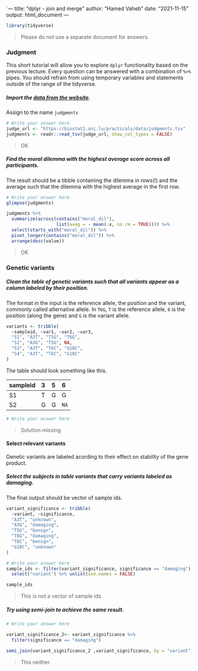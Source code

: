 `---
title: "dplyr - join and merge"
author: "Hamed Vaheb"
date: "2021-11-15"
output: html_document
---

```r
library(tidyverse)

```

> Please do not use a separate document for answers.

### Judgment
This short tutorial will allow you to explore `dplyr` functionality based on the previous lecture. Every question can be answered with a combination of `%>%` pipes. You should refrain from using temporary variables and statements outside of the range of the tidyverse.  

##### Import the [data from the website](  https://biostat2.uni.lu/practicals/data/judgments.tsv). 
Assign to the name `judgments`

```r
# Write your answer here
judge_url <- "https://biostat2.uni.lu/practicals/data/judgments.tsv"
judgments <- readr::read_tsv(judge_url, show_col_types = FALSE)
```
> OK

##### Find the moral dilemma with the highest average score across all participants.
  
The result should be a tibble containing the dilemma in rows(!) and the average such that the dilemma with the highest average in the first row. 

```r
# Write your answer here
glimpse(judgments)

judgments %>% 
  summarize(across(contains("moral_dil"),
                   list(aveg = ~ mean(.x, na.rm = TRUE)))) %>% 
  select(starts_with("moral_dil")) %>% 
  pivot_longer(contains("moral_dil")) %>% 
  arrange(desc(value))
```
 > OK


### Genetic variants

##### Clean the table of genetic *variants* such that all variants appear as a column labeled by their position. 
The format in the input is the reference allele, the position and the variant, commonly called alternative allele. In `T6G`, `T` is the reference allele, `6` is the position (along the gene) and `G` is the variant allele. 
```r
variants <- tribble(
  ~sampleid, ~var1, ~var2, ~var3,
  "S1", "A3T", "T5G", "T6G",
  "S2", "A3G", "T5G", NA,
  "S3", "A3T", "T6C", "G10C",
  "S4", "A3T", "T6C", "G10C"
)

```

The table should look something like this.

sampleid |3 | 5 |6
---------|:-|:-|:-
S1 | T|G |G
S2 |G |G |`NA`


```r
# Write your answer here
```
> Solution missing

#### Select relevant variants

Genetic variants are labeled acording to their effect on stability of the gene product.  

##### Select the subjects in table *variants* that carry variants labeled as *damaging*. 
The final output should be vector of sample ids.

```r
variant_significance <- tribble(
  ~variant, ~significance,
  "A3T", "unknown",
  "A3G", "damaging",
  "T5G", "benign",
  "T6G", "damaging",
  "T6C", "benign",
  "G10C", "unknown"
)
```

```r
# Write your answer here
sample_ids <- filter(variant_significance, significance == "damaging") %>%
  select("variant") %>% unlist(use.names = FALSE)

sample_ids

```

> This is not a vector of sample ids




##### Try using semi-join to achieve the same result. {.bonus}

```r
# Write your answer here

variant_significance_2<- variant_significance %>% 
  filter(significance == "damaging")

semi_join(variant_significance_2 ,variant_significance, by = "variant")
```

> This neither.
